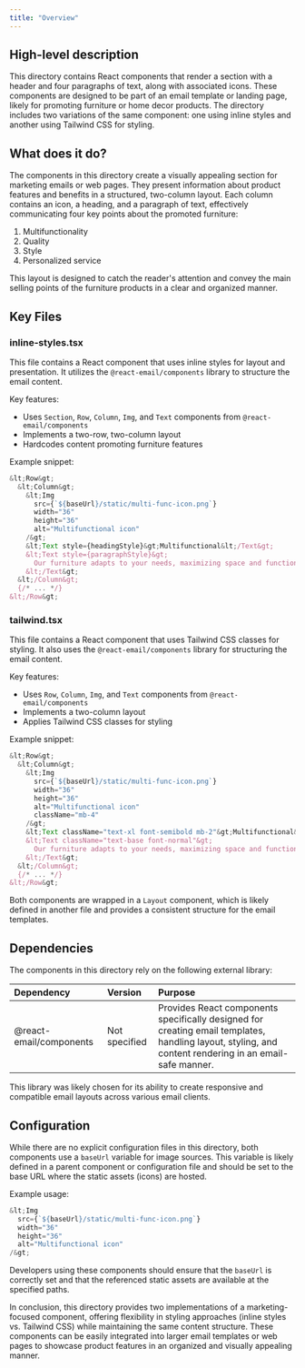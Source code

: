 ```yaml
---
title: "Overview"
---
```


## High-level description
This directory contains React components that render a section with a header and four paragraphs of text, along with associated icons. These components are designed to be part of an email template or landing page, likely for promoting furniture or home decor products. The directory includes two variations of the same component: one using inline styles and another using Tailwind CSS for styling.

## What does it do?
The components in this directory create a visually appealing section for marketing emails or web pages. They present information about product features and benefits in a structured, two-column layout. Each column contains an icon, a heading, and a paragraph of text, effectively communicating four key points about the promoted furniture:

1. Multifunctionality
2. Quality
3. Style
4. Personalized service

This layout is designed to catch the reader's attention and convey the main selling points of the furniture products in a clear and organized manner.

## Key Files

### inline-styles.tsx
This file contains a React component that uses inline styles for layout and presentation. It utilizes the `@react-email/components` library to structure the email content.

Key features:
- Uses `Section`, `Row`, `Column`, `Img`, and `Text` components from `@react-email/components`
- Implements a two-row, two-column layout
- Hardcodes content promoting furniture features

Example snippet:
```jsx
&lt;Row&gt;
  &lt;Column&gt;
    &lt;Img
      src={`${baseUrl}/static/multi-func-icon.png`}
      width="36"
      height="36"
      alt="Multifunctional icon"
    /&gt;
    &lt;Text style={headingStyle}&gt;Multifunctional&lt;/Text&gt;
    &lt;Text style={paragraphStyle}&gt;
      Our furniture adapts to your needs, maximizing space and functionality.
    &lt;/Text&gt;
  &lt;/Column&gt;
  {/* ... */}
&lt;/Row&gt;
```

### tailwind.tsx
This file contains a React component that uses Tailwind CSS classes for styling. It also uses the `@react-email/components` library for structuring the email content.

Key features:
- Uses `Row`, `Column`, `Img`, and `Text` components from `@react-email/components`
- Implements a two-column layout
- Applies Tailwind CSS classes for styling

Example snippet:
```jsx
&lt;Row&gt;
  &lt;Column&gt;
    &lt;Img
      src={`${baseUrl}/static/multi-func-icon.png`}
      width="36"
      height="36"
      alt="Multifunctional icon"
      className="mb-4"
    /&gt;
    &lt;Text className="text-xl font-semibold mb-2"&gt;Multifunctional&lt;/Text&gt;
    &lt;Text className="text-base font-normal"&gt;
      Our furniture adapts to your needs, maximizing space and functionality.
    &lt;/Text&gt;
  &lt;/Column&gt;
  {/* ... */}
&lt;/Row&gt;
```

Both components are wrapped in a `Layout` component, which is likely defined in another file and provides a consistent structure for the email templates.

## Dependencies
The components in this directory rely on the following external library:

| Dependency | Version | Purpose |
|:-----------|:--------|:--------|
| @react-email/components | Not specified | Provides React components specifically designed for creating email templates, handling layout, styling, and content rendering in an email-safe manner. |

This library was likely chosen for its ability to create responsive and compatible email layouts across various email clients.

## Configuration
While there are no explicit configuration files in this directory, both components use a `baseUrl` variable for image sources. This variable is likely defined in a parent component or configuration file and should be set to the base URL where the static assets (icons) are hosted.

Example usage:
```jsx
&lt;Img
  src={`${baseUrl}/static/multi-func-icon.png`}
  width="36"
  height="36"
  alt="Multifunctional icon"
/&gt;
```

Developers using these components should ensure that the `baseUrl` is correctly set and that the referenced static assets are available at the specified paths.

In conclusion, this directory provides two implementations of a marketing-focused component, offering flexibility in styling approaches (inline styles vs. Tailwind CSS) while maintaining the same content structure. These components can be easily integrated into larger email templates or web pages to showcase product features in an organized and visually appealing manner.